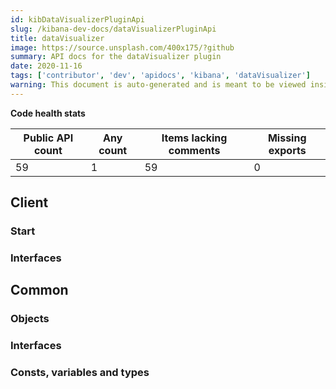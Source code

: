```yaml
---
id: kibDataVisualizerPluginApi
slug: /kibana-dev-docs/dataVisualizerPluginApi
title: dataVisualizer
image: https://source.unsplash.com/400x175/?github
summary: API docs for the dataVisualizer plugin
date: 2020-11-16
tags: ['contributor', 'dev', 'apidocs', 'kibana', 'dataVisualizer']
warning: This document is auto-generated and is meant to be viewed inside our experimental, new docs system. Reach out in #docs-engineering for more info.
---
```







**Code health stats**

| Public API count  | Any count | Items lacking comments | Missing exports | 
|-------------------|-----------|------------------------|-----------------|
| 59 | 1 | 59 | 0 |

## Client

### Start
<DocDefinitionList data={[dataVisualizerObj.client.start]}/>

### Interfaces
<DocDefinitionList data={dataVisualizerObj.client.interfaces}/>

## Common

### Objects
<DocDefinitionList data={dataVisualizerObj.common.objects}/>

### Interfaces
<DocDefinitionList data={dataVisualizerObj.common.interfaces}/>

### Consts, variables and types
<DocDefinitionList data={dataVisualizerObj.common.misc}/>

